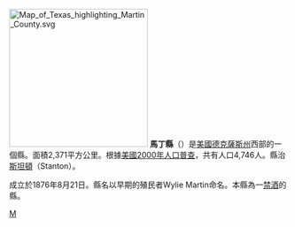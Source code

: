 {{noteTA
|T=zh-hans:马丁县 (得克萨斯州);zh-hk:馬丁縣 (德克薩斯州);zh-tw:馬丁郡 (德克薩斯州);
}}

{{Otheruses|馬丁縣|subject=美國德克薩斯州的一個縣|other=同名的縣}}
[[File:Map_of_Texas_highlighting_Martin_County.svg|250px]]
'''馬丁縣'''（{{lang-en|Martin County}}）是[[美國|美國]][[德克薩斯州|德克薩斯州]]西部的一個縣。面積2,371平方公里。根據[[美國2000年人口普查|美國2000年人口普查]]，共有人口4,746人。縣治[[斯坦頓_(德克薩斯州)|斯坦頓]]（Stanton）。

成立於1876年8月21日。縣名以早期的殖民者Wylie Martin命名。本縣為一[[禁酒|禁酒]]的縣。
{{texas-stub}}

[[Category:得克萨斯州行政区划|M]]
{{Texas}}